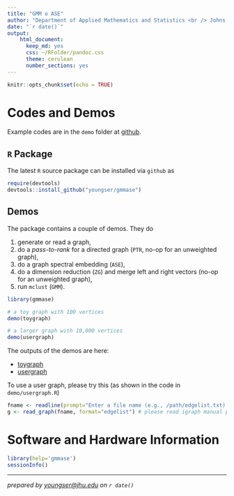 ```yaml
---
title: "GMM o ASE"
author: "Department of Applied Mathematics and Statistics <br /> Johns Hopkins University"
date: "`r date()`"
output: 
    html_document:
      keep_md: yes
      css: ~/RFolder/pandoc.css
      theme: cerulean
      number_sections: yes
---
```


```r
knitr::opts_chunk$set(echo = TRUE)
```

# Codes and Demos

Example codes are in the `demo` folder at [github](https://github.com/youngser/gmmase).

## `R` Package

The latest `R` source package can be installed via `github` as

```r
require(devtools)
devtools::install_github("youngser/gmmase")
```

## Demos

The package contains a couple of demos. They do

1. generate or read a graph,
2. do a _pass-to-rank_ for a directed graph (`PTR`, no-op for an unweighted graph),
3. do a graph spectral embedding (`ASE`),
4. do a dimension reduction (`ZG`) and merge left and right vectors (no-op for an unweighted graph),
5. run `mclust` (`GMM`).

```r
library(gmmase)

# a toy graph with 100 vertices
demo(toygraph)

# a larger graph with 10,000 vertices
demo(usergraph)
```

The outputs of the demos are here:

* [toygraph](http://www.cis.jhu.edu/~parky/gmmase/demo/toygraph.html)
* [usergraph](http://www.cis.jhu.edu/~parky/gmmase/demo/usergraph.html)

To use a user graph, please try this (as shown in the code in `demo/usergraph.R`)

```r
fname <- readline(prompt="Enter a file name (e.g., /path/edgelist.txt): ")
g <- read_graph(fname, format="edgelist") # please read igraph manual page for details, e.g., other graph formats it can handle, etc.
```


# Software and Hardware Information

```r
library(help='gmmase')
sessionInfo()
```

-----
*prepared by <youngser@jhu.edu> on `r date()`*

